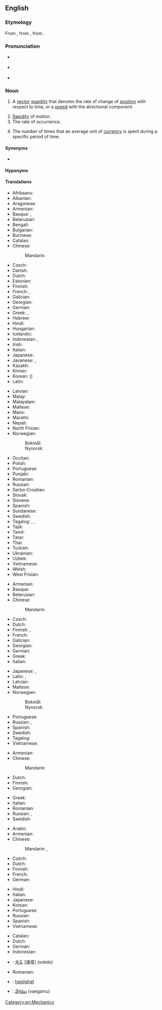 ==English==
{{wikipedia|dab=velocity (disambiguation)|velocity}}

===Etymology===
From {{etyl|frm|en}} {{m|frm|vélocité}}, from {{etyl|la|en}} {{m|la|vēlōcitās||speed}}, from {{m|la|vēlōx||fast}}.

===Pronunciation===
* {{a|RP}} {{IPA|/vəˈlɒsəti/|lang=en}}
* {{a|GenAm}} {{IPA|/vəˈlɑsəti/|lang=en}}
* {{audio|en-us-velocity.ogg|Audio (US)|lang=en}}

===Noun===
{{en-noun|~|velocities}}

# {{lb|en|physics}} A [[vector]] [[quantity]] that denotes the rate of change of [[position]] with respect to time, or a [[speed]] with the directional component.
# [[rapidity|Rapidity]] of motion.
# The rate of occurrence.
# {{lb|en|economics}} The number of times that an average unit of [[currency]] is spent during a specific period of time.

====Synonyms====
* {{l|en|speed}}

====Hyponyms====
{{hyp4|lang=en|[[angular velocity]]
|[[escape velocity]]
|[[hypervelocity]]
|[[phase velocity]]
|[[supervelocity]]
|[[ultravelocity]]
}}

====Translations====
{{trans-top|vector quantity}}
* Afrikaans: {{t|af|snelheid}}
* Albanian: {{t|sq|shpejtësia|f}}
* Aragonese: {{t|an|velocidat|f}}
* Armenian: {{t+|hy|արագություն}}
* Basque: {{t|eu|lastertasun}}, {{t|eu|abiadur}}
* Belarusian: {{t|be|ско́расць|f|sc=Cyrl}}
* Bengali: {{t|bn|গতিবেগ|sc=Beng}}
* Bulgarian: {{t+|bg|скорост|f|sc=Cyrl}}
* Burmese: {{t+|my|အလျင်|sc=Mymr}}
* Catalan: {{t+|ca|velocitat|f}}
* Chinese:
*: Mandarin: {{t+|cmn|速度|tr=sùdù|sc=Hani}}
* Czech: {{t+|cs|rychlost|f}}
* Danish: {{t+|da|hastighed|c}}
* Dutch: {{t+|nl|snelheid|f}}
* Estonian: {{t|et|kiirus}}
* Finnish: {{t+|fi|nopeus}}
* French: {{t+|fr|vecteur vitesse|f}}, {{t+|fr|vélocité}} {{qualifier|anglicism}}
* Galician: {{t+|gl|velocidade|f}}
* Georgian: {{t|ka|სიჩქარე}}
* German: {{t+|de|Geschwindigkeit|f}}
* Greek: {{t+|el|ταχύτητα|f}}, {{t+|el|ταχύτητα|f}}
* Hebrew: {{t+|he|מהירות|sc=Hebr}}
* Hindi: {{t+|hi|वेग|m|sc=Deva}}
* Hungarian: {{t+|hu|sebesség}}
* Icelandic: {{t+|is|hraði|m}}
* Indonesian: {{t+|id|kecepatan|sc=Cyrl}}, {{t+|id|velositas}}
* Irish: {{t|ga|treoluas}}
* Italian: {{t+|it|velocità|f}}
* Japanese: {{t+|ja|速度|tr=[[そくど]], sokudo}}
* Javanese: {{t|jv|kacepetan}}, {{t|jv|ꦏꦕꦼꦥꦼꦠꦤ꧀|tr=kacepetan}}
* Kazakh: {{t+|kk|жылдамдық|sc=Cyrl}}
* Khmer: {{t+|km|ល្បឿន|sc=Khmr}}
* Korean: {{t+|ko|속도}} ({{t+|ko|速度}})
* Latin: {{t|la|velocitas|f}}
{{trans-mid}}
* Latvian: {{t|lv|ātrums|m}}
* Malay: {{t|ms|halaju}}
* Malayalam: {{t|ml|പ്രവേഗം|sc=Mlym}}
* Maltese: {{t|mt|veloċità|f}}
* Manx: {{t|gv|bieauid}}
* Marathi: {{t|mr|वेग|m|sc=Mlym}}
* Nepali: {{t+|ne|गति|sc=Deva}}
* North Frisian: {{t|frr|faard}}
* Norwegian:
*: Bokmål: {{t+|nb|hastighet|m|f}}
*: Nynorsk: {{t|nn|hastigheit|m|f}}
* Occitan: {{t+|oc|velocitat|f}}
* Polish: {{t+|pl|prędkość|f}}
* Portuguese: {{t+|pt|velocidade|f}}
* Punjabi: {{t|pa|ਵੇਗ|sc=Guru}}
* Romanian: {{t+|ro|viteză|f}}
* Russian: {{t+|ru|ско́рость|f}}
* Serbo-Croatian: {{t+|sh|brzina|f}}
* Slovak: {{t+|sk|rýchlosť|f}}
* Slovene: {{t+|sl|hitrost|f}}
* Spanish: {{t+|es|velocidad|f}}
* Sundanese: {{t|su|ᮜᮏᮥ}}
* Swedish: {{t+|sv|hastighet|c}}
* Tagalog: {{t+|tl|tulin}}, {{t|tl|hagibis}}, {{t|tl|belosidad}}
* Tajik: {{t+|tg|суръат|sc=Cyrl}}
* Tamil: {{t+|ta|திசைவேகம்|c|sc=Taml}}
* Tatar: {{t+|tt|тизлек|sc=Cyrl}}
* Thai: {{t+|th|ความเร็ว}}
* Turkish: {{t+|tr|hız}}
* Ukrainian: {{t|uk|швидкість|f|sc=Cyrl}}
* Uzbek: {{t+|uz|tezlik}}
* Vietnamese: {{t+|vi|vận tốc}}
* Welsh: {{t|cy|cyflymder}}
* West Frisian: {{t|fy|snelheid}}
{{trans-bottom}}

{{trans-top|rapidity of motion}}
* Armenian: {{t+|hy|արագություն}}
* Basque: {{t|eu|lastertasun}}
* Belarusian: {{t|be|ско́расць|f|sc=Cyrl}}
* Chinese:
*: Mandarin: {{t-needed|cmn}}
* Czech: {{t+|cs|rychlost|f}}
* Dutch: {{t+|nl|snelheid}}
* Finnish: {{t+|fi|vauhti}}, {{t+|fi|nopeus}}
* French: {{t+|fr|vitesse|f}}
* Galician: {{t+|gl|velocidade|f}}
* Georgian: {{t|ka|სისწრაფე}}
* German: {{t+|de|Geschwindigkeit|f}}
* Greek: {{t+|el|ταχύτητα|f}}
* Italian: {{t+|it|velocità|f}}
{{trans-mid}}
* Japanese: {{t|ja|速さ|tr=[[はやさ]], hayasa}}, {{t+|ja|速度|tr=[[そくど]], sokudo}}
* Latin: {{t|la|celeritās|f}}, {{t|la|vēlōcitās|f}}
* Latvian: {{t|lv|ātrums|m}}
* Maltese: {{t|mt|veloċità|f}}
* Norwegian:
*: Bokmål: {{t+|nb|hastighet|m|f}}
*: Nynorsk: {{t|nn|hastigheit|f}}
* Portuguese: {{t+|pt|velocidade|f}}
* Russian: {{t+|ru|ско́рость|f}}, {{t+|ru|быстрота́|f}}
* Spanish: {{t+|es|velocidad|f}}
* Swedish: {{t+|sv|fart|c}}
* Tagalog: {{t+|tl|tulin}}
* Vietnamese: {{t+|vi|tốc độ}}
{{trans-bottom}}

{{trans-top|the rate of occurrence}}
* Armenian: {{t+|hy|հաճախություն}}
* Chinese:
*: Mandarin: {{t-needed|cmn}}
* Dutch: {{t+|nl|snelheid|f}}
* Finnish: {{t+|fi|vauhti}}
* Georgian: {{t|ka|სიჩქარე}}
{{trans-mid}}
* Greek: {{t+|el|ταχύτητα|f}}
* Italian: {{t+|it|velocità|f}}
* Romanian: {{t+|ro|velocitate|f}}
* Russian: {{t+|ru|ско́рость|f}}, {{t+|ru|быстрота́|f}}
* Swedish: {{t+|sv|hastighet|c}}
{{trans-bottom}}

{{trans-top|economics}}
* Arabic: {{t-needed|ar}}
* Armenian: {{t+|hy|արագություն}}
* Chinese:
*: Mandarin: {{t+|cmn|周轉率|sc=Hani}}, {{t+|cmn|周转率|tr=zhōuzhuǎnlǜ|sc=Hani}}
* Czech: {{t-needed|cs}}
* Dutch: {{t-needed|nl}}
* Finnish: {{t+|fi|kiertonopeus}}
* French: {{t-needed|fr}}
* German: {{t-needed|de}}
{{trans-mid}}
* Hindi: {{t-needed|hi}}
* Italian: {{t-needed|it}}
* Japanese: {{t-needed|ja}}
* Korean: {{t-needed|ko}}
* Portuguese: {{t+|pt|velocidade|f}}
* Russian: {{t+|ru|ско́рость|f}} {{qualifier|обращения денег}}
* Spanish: {{t+|es|velocidad|f}}
* Vietnamese: {{t-needed|vi}}
{{trans-bottom}}

{{checktrans-top}}
* Catalan: {{t+check|ca|velocitat|f}}
* Dutch: {{t+check|nl|snelheid|f}}
* German: {{t+check|de|Geschwindigkeit|f}}
* Indonesian: {{t+check|id|cepat|alt=kecepatan}}
{{trans-mid}}
* {{ttbc|ko}}: [[속도]] [速度] (sokdo)
* Romanian: {{t+check|ro|viteză|f}}
* {{ttbc|sv}}: [[hastighet]] {{g|c}}
* {{ttbc|te}}: [[వేగము]] (vaegamu)
{{trans-bottom}}

[[Category:en:Mechanics]]